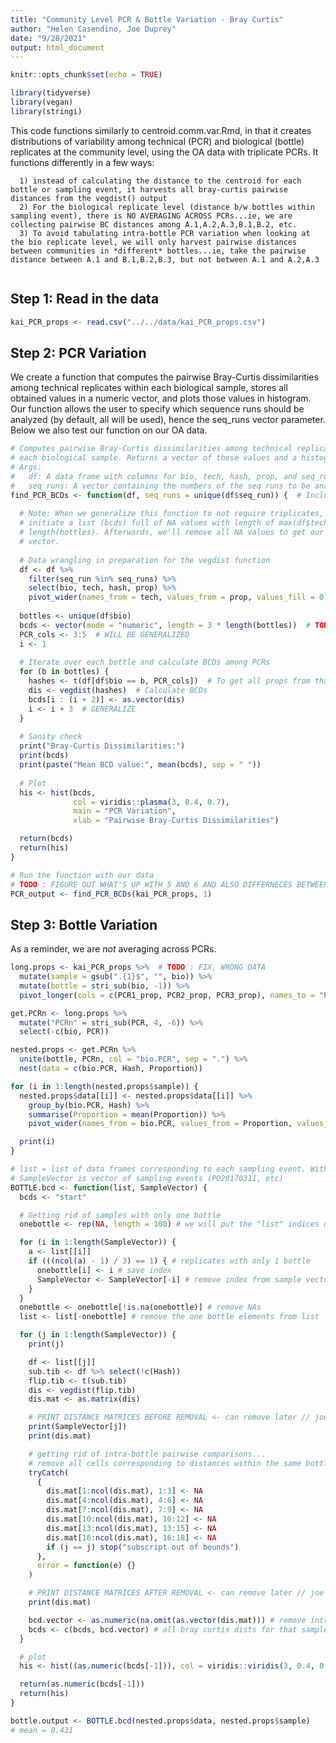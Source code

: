 ```yaml
---
title: "Community Level PCR & Bottle Variation - Bray Curtis"
author: "Helen Casendino, Joe Duprey"
date: "9/28/2021"
output: html_document
---
```

  
```r
knitr::opts_chunk$set(echo = TRUE)
```

```r
library(tidyverse)
library(vegan)
library(stringi)
```

This code functions similarly to centroid.comm.var.Rmd, in that it creates distributions of variability among technical (PCR) and biological (bottle) replicates at the community level, using the OA data with triplicate PCRs. It functions differently in a few ways: 
     
      1) instead of calculating the distance to the centroid for each bottle or sampling event, it harvests all bray-curtis pairwise distances from the vegdist() output
      2) For the biological replicate level (distance b/w bottles within sampling event), there is NO AVERAGING ACROSS PCRs...ie, we are collecting pairwise BC distances among A.1,A.2,A.3,B.1,B.2, etc.
      3) To avoid tabulating intra-bottle PCR variation when looking at the bio replicate level, we will only harvest pairwise distances between communities in *different* bottles...ie, take the pairwise distance between A.1 and B.1,B.2,B.3, but not between A.1 and A.2,A.3
      
## Step 1: Read in the data

```r
kai_PCR_props <- read.csv("../../data/kai_PCR_props.csv")
```
      
## Step 2: PCR Variation

We create a function that computes the pairwise Bray-Curtis dissimilarities among technical replicates within each biological sample, stores all obtained values in a numeric vector, and plots those values in histogram. Our function allows the user to specify which sequence runs should be analyzed (by default, all will be used), hence the seq_runs vector parameter. Below we also test our function on our OA data.

```r
# Computes pairwise Bray-Curtis dissimilarities among technical replicates from 
# each biological sample. Returns a vector of those values and a histogram.
# Args:
#   df: A data frame with columns for bio, tech, hash, prop, and seq_run.
#   seq_runs: A vector containing the numbers of the seq runs to be analyzed.
find_PCR_BCDs <- function(df, seq_runs = unique(df$seq_run)) {  # Includes all seq runs by default
  
  # Note: When we generalize this function to not require triplicates, we will
  # initiate a list (bcds) full of NA values with length of max(df$tech) times
  # length(bottles). Afterwards, we'll remove all NA values to get our desired
  # vector.
  
  # Data wrangling in preparation for the vegdist function
  df <- df %>% 
    filter(seq_run %in% seq_runs) %>% 
    select(bio, tech, hash, prop) %>%
    pivot_wider(names_from = tech, values_from = prop, values_fill = 0)
  
  bottles <- unique(df$bio)
  bcds <- vector(mode = "numeric", length = 3 * length(bottles))  # TODO (KAI): GENERALIZE
  PCR_cols <- 3:5  # WILL BE GENERALIZED
  i <- 1
  
  # Iterate over each bottle and calculate BCDs among PCRs
  for (b in bottles) {
    hashes <- t(df[df$bio == b, PCR_cols])  # To get all props from that one bottle
    dis <- vegdist(hashes)  # Calculate BCDs
    bcds[i : (i + 2)] <- as.vector(dis)
    i <- i + 3  # GENERALIZE
  }
  
  # Sanity check
  print("Bray-Curtis Dissimilarities:")
  print(bcds)
  print(paste("Mean BCD value:", mean(bcds), sep = " "))
  
  # Plot
  his <- hist(bcds,
              col = viridis::plasma(3, 0.4, 0.7),
              main = "PCR Variation",
              xlab = "Pairwise Bray-Curtis Dissimilarities")

  return(bcds)
  return(his)
}

# Run the function with our data
# TODO : FIGURE OUT WHAT'S UP WITH 5 AND 6 AND ALSO DIFFERNECES BETWEEN SEQ RUNS
PCR_output <- find_PCR_BCDs(kai_PCR_props, 1)
```

## Step 3: Bottle Variation

As a reminder, we are *not* averaging across PCRs.

```r
long.props <- kai_PCR_props %>%  # TODO : FIX, WRONG DATA
  mutate(sample = gsub(".{1}$", "", bio)) %>%
  mutate(bottle = stri_sub(bio, -1)) %>%
  pivot_longer(cols = c(PCR1_prop, PCR2_prop, PCR3_prop), names_to = "PCR", values_to = "Proportion")

get.PCRn <- long.props %>%
  mutate("PCRn" = stri_sub(PCR, 4, -6)) %>%
  select(-c(bio, PCR))

nested.props <- get.PCRn %>%
  unite(bottle, PCRn, col = "bio.PCR", sep = ".") %>%
  nest(data = c(bio.PCR, Hash, Proportion))

for (i in 1:length(nested.props$sample)) {
  nested.props$data[[i]] <- nested.props$data[[i]] %>%
    group_by(bio.PCR, Hash) %>%
    summarise(Proportion = mean(Proportion)) %>%
    pivot_wider(names_from = bio.PCR, values_from = Proportion, values_fill = 0)

  print(i)
}
```


```r
# list = list of data frames corresponding to each sampling event. Within each df, columns correspond to bioPCR combos (A1, B3, C2 etc) and rows correspond to each Hashes
# SampleVector is vector of sampling events (PO20170311, etc)
BOTTLE.bcd <- function(list, SampleVector) {
  bcds <- "start"

  # Getting rid of samples with only one bottle
  onebottle <- rep(NA, length = 100) # we will put the "list" indices of replicates with only one bottle here

  for (i in 1:length(SampleVector)) {
    a <- list[[i]]
    if (((ncol(a) - 1) / 3) == 1) { # replicates with only 1 bottle
      onebottle[i] <- i # save index
      SampleVector <- SampleVector[-i] # remove index from sample vector
    }
  }
  onebottle <- onebottle[!is.na(onebottle)] # remove NAs
  list <- list[-onebottle] # remove the one bottle elements from list

  for (j in 1:length(SampleVector)) {
    print(j)

    df <- list[[j]]
    sub.tib <- df %>% select(!c(Hash))
    flip.tib <- t(sub.tib)
    dis <- vegdist(flip.tib)
    dis.mat <- as.matrix(dis)

    # PRINT DISTANCE MATRICES BEFORE REMOVAL <- can remove later // joe getting up to speed
    print(SampleVector[j])
    print(dis.mat)

    # getting rid of intra-bottle pairwise comparisons...
    # remove all cells corresponding to distances within the same bottle
    tryCatch(
      {
        dis.mat[1:ncol(dis.mat), 1:3] <- NA
        dis.mat[4:ncol(dis.mat), 4:6] <- NA
        dis.mat[7:ncol(dis.mat), 7:9] <- NA
        dis.mat[10:ncol(dis.mat), 10:12] <- NA
        dis.mat[13:ncol(dis.mat), 13:15] <- NA
        dis.mat[16:ncol(dis.mat), 16:18] <- NA
        if (j == j) stop("subscript out of bounds")
      },
      error = function(e) {}
    )

    # PRINT DISTANCE MATRICES AFTER REMOVAL <- can remove later // joe getting up to speed
    print(dis.mat)

    bcd.vector <- as.numeric(na.omit(as.vector(dis.mat))) # remove intra-bottle comparisons
    bcds <- c(bcds, bcd.vector) # all bray curtis dists for that sample
  }

  # plot
  his <- hist((as.numeric(bcds[-1])), col = viridis::viridis(3, 0.4, 0.7), main = "Bottle Variation", xlab = "Bray-Curtis Pairwise Distances")

  return(as.numeric(bcds[-1]))
  return(his)
}

bottle.output <- BOTTLE.bcd(nested.props$data, nested.props$sample)
# mean = 0.431
```

      
